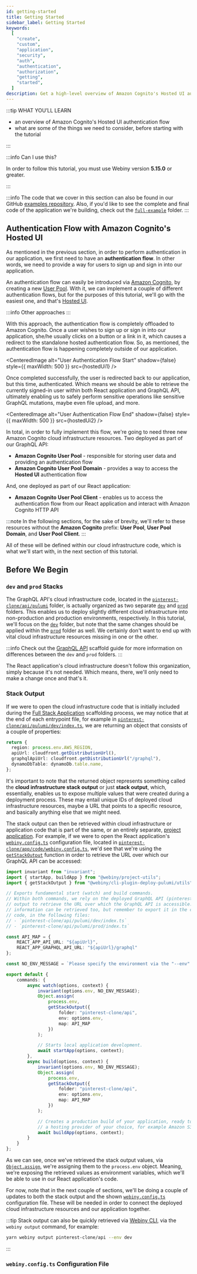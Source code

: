 ```yaml
---
id: getting-started
title: Getting Started
sidebar_label: Getting Started
keywords:
  [
    "create",
    "custom",
    "application",
    "security",
    "auth",
    "authentication",
    "authorization",
    "getting",
    "started",
  ]
description: Get a high-level overview of Amazon Cognito's Hosted UI authentication flow.
---
```



:::tip WHAT YOU’LL LEARN

- an overview of Amazon Cognito's Hosted UI authentication flow
- what are some of the things we need to consider, before starting with the tutorial

:::

:::info Can I use this?

In order to follow this tutorial, you must use Webiny version **5.15.0** or greater.

:::

:::info
The code that we cover in this section can also be found in our GitHub [examples repository](https://github.com/webiny/webiny-examples/tree/master/create-custom-application/05-security/02-getting-started). Also, if you'd like to see the complete and final code of the application we're building, check out the [`full-example`](https://github.com/webiny/webiny-examples/tree/master/create-custom-application/full-example) folder.
:::

## Authentication Flow with Amazon Cognito's Hosted UI

As mentioned in the previous section, in order to perform authentication in our application, we first need to have an **authentication flow**. In other words, we need to provide a way for users to sign up and sign in into our application.

An authentication flow can easily be introduced via [Amazon Cognito](https://aws.amazon.com/cognito/), by creating a new [User Pool](https://docs.aws.amazon.com/cognito/latest/developerguide/getting-started-with-cognito-user-pools.html). With it, we can implement a couple of different authentication flows, but for the purposes of this tutorial, we'll go with the easiest one, and that's [Hosted UI](https://docs.aws.amazon.com/cognito/latest/developerguide/cognito-user-pools-app-integration.html).

:::info
Other approaches
:::

With this approach, the authentication flow is completely offloaded to Amazon Cognito. Once a user wishes to sign up or sign in into our application, she/he usually clicks on a button or a link in it, which causes a redirect to the standalone hosted authentication flow. So, as mentioned, the authentication flow is happening completely outside of our application.

<CenteredImage
  alt="User Authentication Flow Start"
  shadow={false}
  style={{ maxWidth: 500 }}
  src={hostedUi1}
/>

Once completed successfully, the user is redirected back to our application, but this time, authenticated. Which means we should be able to retrieve the currently signed-in user within both React application and GraphQL API, ultimately enabling us to safely perform sensitive operations like sensitive GraphQL mutations, maybe even file upload, and more.

<CenteredImage
  alt="User Authentication Flow End"
  shadow={false}
  style={{ maxWidth: 500 }}
  src={hostedUi2}
/>

In total, in order to fully implement this flow, we're going to need three new Amazon Cognito cloud infrastructure resources. Two deployed as part of our GraphQL API:

- **Amazon Cognito User Pool** - responsible for storing user data and providing an authentication flow
- **Amazon Cognito User Pool Domain** - provides a way to access the **Hosted UI** authentication flow

And, one deployed as part of our React application:

- **Amazon Cognito User Pool Client** - enables us to access the authentication flow from our React application and interact with Amazon Cognito HTTP API

:::note
In the following sections, for the sake of brevity, we'll refer to these resources without the **Amazon Cognito** prefix: **User Pool**, **User Pool Domain**, and **User Pool Client**.
:::

All of these will be defined within our cloud infrastructure code, which is what we'll start with, in the next section of this tutorial.

## Before We Begin

### `dev` and `prod` Stacks

The GraphQL API's cloud infrastructure code, located in the [`pinterest-clone/api/pulumi`](#) folder, is actually organized as two separate [`dev`](#) and [`prod`](#) folders. This enables us to deploy slightly different cloud infrastructure into non-production and production environments, respectively. In this tutorial, we'll focus on the [`dev`](#) folder, but note that the same changes should be applied within the [`prod`](#) folder as well. We certainly don't want to end up with vital cloud infrastructure resources missing in one or the other.

:::info
Check out the [GraphQL API](/docs/how-to-guides/scaffolding/graphql-api#pulumi) scaffold guide for more information on differences between the `dev` and `prod` folders.
:::

The React application's cloud infrastructure doesn't follow this organization, simply because it's not needed. Which means, there, we'll only need to make a change once and that's it.

### Stack Output

If we were to open the cloud infrastructure code that is initially included during the [Full Stack Application](/docs/how-to-guides/scaffolding/full-stack-application) scaffolding process, we may notice that at the end of each entrypoint file, for example in [`pinterest-clone/api/pulumi/dev/index.ts`](#), we are returning an object that consists of a couple of properties:

```ts title="pinterest-clone/api/pulumi/dev/index.ts"
return {
  region: process.env.AWS_REGION,
  apiUrl: cloudfront.getDistributionUrl(),
  graphqlApiUrl: cloudfront.getDistributionUrl("/graphql"),
  dynamoDbTable: dynamoDb.table.name,
};
```

It's important to note that the returned object represents something called the **cloud infrastructure stack output** or just **stack output**, which, essentially, enables us to expose multiple values that were created during a deployment process. These may entail unique IDs of deployed cloud infrastructure resources, maybe a URL that points to a specific resource, and basically anything else that we might need.

The stack output can then be retrieved within cloud infrastructure or application code that is part of the same, or an entirely separate, [project application](/docs/key-topics/project-organization/project-applications). For example, if we were to open the React application's [`webiny.config.ts`](#) configuration file, located in [`pinterest-clone/app/code/webiny.config.ts`](#), we'd see that we're using the [`getStackOutput`](#) function in order to retrieve the URL over which our GraphQL API can be accessed:

```ts title="pinterest-clone/app/code/webiny.config.ts" {3,13-16,24-31,38-45}
import invariant from "invariant";
import { startApp, buildApp } from "@webiny/project-utils";
import { getStackOutput } from "@webiny/cli-plugin-deploy-pulumi/utils";

// Exports fundamental start (watch) and build commands.
// Within both commands, we rely on the deployed GraphQL API (pinterest-clone/api) and its stack
// output to retrieve the URL over which the GraphQL API is accessible. If needed, additional
// information can be retrieved too, but remember to export it in the cloud infrastructure
// code, in the following files:
// - `pinterest-clone/api/pulumi/dev/index.ts`
// - `pinterest-clone/api/pulumi/prod/index.ts`

const API_MAP = {
    REACT_APP_API_URL: "${apiUrl}",
    REACT_APP_GRAPHQL_API_URL: "${apiUrl}/graphql"
};

const NO_ENV_MESSAGE = `Please specify the environment via the "--env" argument, for example: "--env dev".`;

export default {
    commands: {
        async watch(options, context) {
            invariant(options.env, NO_ENV_MESSAGE);
            Object.assign(
                process.env,
                getStackOutput({
                    folder: "pinterest-clone/api",
                    env: options.env,
                    map: API_MAP
                })
            );

            // Starts local application development.
            await startApp(options, context);
        },
        async build(options, context) {
            invariant(options.env, NO_ENV_MESSAGE);
            Object.assign(
                process.env,
                getStackOutput({
                    folder: "pinterest-clone/api",
                    env: options.env,
                    map: API_MAP
                })
            );

            // Creates a production build of your application, ready to be deployed to
            // a hosting provider of your choice, for example Amazon S3.
            await buildApp(options, context);
        }
    }
};
```

As we can see, once we've retrieved the stack output values, via [`Object.assign`](https://developer.mozilla.org/en-US/docs/Web/JavaScript/Reference/Global_Objects/Object/assign), we're assigning them to the `process.env` object. Meaning, we're exposing the retrieved values as environment variables, which we'll be able to use in our React application's code.

For now, note that in the next couple of sections, we'll be doing a couple of updates to both the stack output and the shown [`webiny.config.ts`](#) configuration file. These will be needed in order to connect the deployed cloud infrastructure resources and our application together.

:::tip
Stack output can also be quickly retrieved via [Webiny CLI](/docs/key-topics/webiny-cli), via the `webiny output` command, for example:

```bash
yarn webiny output pinterest-clone/api --env dev
```

:::

### `webiny.config.ts` Configuration File
